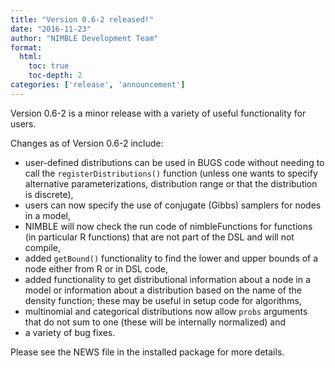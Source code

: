 ```yaml
---
title: "Version 0.6-2 released!"
date: "2016-11-23"
author: "NIMBLE Development Team"
format:
  html:
    toc: true
    toc-depth: 2
categories: ['release', 'announcement']
---
```


Version 0.6-2 is a minor release with a variety of useful functionality for users.

Changes as of Version 0.6-2 include:

  * user-defined distributions can be used in BUGS code without needing to call the `registerDistributions()` function (unless one wants to specify alternative parameterizations, distribution range or that the distribution is discrete),
  * users can now specify the use of conjugate (Gibbs) samplers for nodes in a model,
  * NIMBLE will now check the run code of nimbleFunctions for functions (in particular R functions) that are not part of the DSL and will not compile,
  * added `getBound()` functionality to find the lower and upper bounds of a node either from R or in DSL code,
  * added functionality to get distributional information about a node in a model or information about a distribution based on the name of the density function; these may be useful in setup code for algorithms,
  * multinomial and categorical distributions now allow `probs` arguments that do not sum to one (these will be internally normalized) and
  * a variety of bug fixes.

Please see the NEWS file in the installed package for more details.